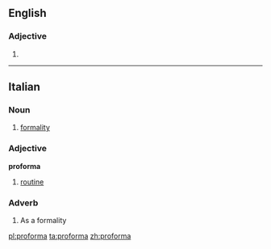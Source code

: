==English==

===Adjective===
{{en-adj|-}}

# {{alternative spelling of|pro forma}}

----
==Italian==

===Noun===
{{it-noun|proform|f|a|e}}

# [[formality]]

===Adjective===
'''proforma''' {{inv}}

# [[routine]]

===Adverb===
{{it-adv}}

# As a formality

[[pl:proforma]]
[[ta:proforma]]
[[zh:proforma]]